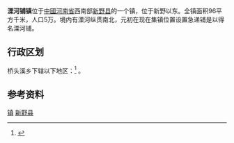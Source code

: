 {{中国乡级行政区|41/13/29/107/000}}
'''溧河铺镇'''位于[[中國|中國]][[河南省|河南省]]西南部[[新野县|新野县]]的一个镇，位于新野以东。全镇面积96平方千米，人口5万。境内有溧河纵贯南北，元初在现在集镇位置设置急递铺是以得名溧河铺。

== 行政区划 ==

桥头溪乡下辖以下地区：<ref>{{PRC admin/ref sgc|41/13/29/107/000}}</ref>
{{PRC admin/children|41/13/29/107/000}}。

== 参考资料 ==
{{reflist}}

{{Henan-stub}}
{{新野县行政区划}}

[[Category:新野县行政区划|镇]]
[[Category:南阳建制镇|新野县]]